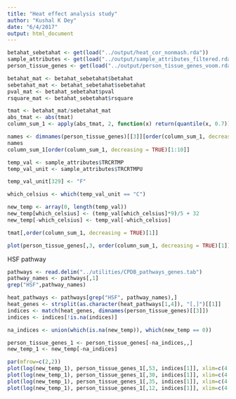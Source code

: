 ```yaml
---
title: "Heat effect analysis study"
author: "Kushal K Dey"
date: "6/4/2017"
output: html_document
---
```


```r
betahat_sebetahat <- get(load("../output/heat_cor_nonmash.rda"))
sample_attributes <- get(load("../output/sample_attributes_filtered.rda"))
person_tissue_genes <- get(load("../output/person_tissue_genes_voom.rda"))
```

```r
betahat_mat <- betahat_sebetahat$betahat
sebetahat_mat <- betahat_sebetahat$sebetahat
pval_mat <- betahat_sebetahat$pval
rsquare_mat <- betahat_sebetahat$rsquare
```

```r
tmat <- betahat_mat/sebetahat_mat
abs_tmat <- abs(tmat)
column_sum_1 <- apply(abs_tmat, 2, function(x) return(quantile(x, 0.7)))
```

```r
names <- dimnames(person_tissue_genes)[[3]][order(column_sum_1, decreasing = TRUE)[1:10]]
names
column_sum_1[order(column_sum_1, decreasing = TRUE)[1:10]]
```

```r
temp_val <- sample_attributes$TRCRTMP
temp_val_unit <- sample_attributes$TRCRTMPU

temp_val_unit[329] <- "F"

which_celsius <- which(temp_val_unit == "C")

new_temp <- array(0, length(temp_val))
new_temp[which_celsius] <- (temp_val[which_celsius]*9)/5 + 32
new_temp[-which_celsius] <- temp_val[-which_celsius]

```

```r
tmat[,order(column_sum_1, decreasing = TRUE)[1]]
```

```r
plot(person_tissue_genes[,3, order(column_sum_1, decreasing = TRUE)[1]], new_temp)
```

HSF pathway 

```r
pathways <- read.delim("../utilities/CPDB_pathways_genes.tab")
pathway_names <- pathways[,1]
grep("HSF",pathway_names)
```

```r
heat_pathways <- pathways[grep("HSF", pathway_names),]
heat_genes <- strsplit(as.character(heat_pathways[1,4]), "[,]")[[1]]
indices <- match(heat_genes, dimnames(person_tissue_genes)[[3]])
indices <- indices[!is.na(indices)]
```

```r
na_indices <- union(which(is.na(new_temp)), which(new_temp == 0))

person_tissue_genes_1 <- person_tissue_genes[-na_indices,,]
new_temp_1 <- new_temp[-na_indices]
```

```r
par(mfrow=c(2,2))
plot(log(new_temp_1), person_tissue_genes_1[,53, indices[1]], xlim=c(4.5, 4.7))
plot(log(new_temp_1), person_tissue_genes_1[,30, indices[1]], xlim=c(4.5, 4.7))
plot(log(new_temp_1), person_tissue_genes_1[,35, indices[1]], xlim=c(4.5, 4.7))
plot(log(new_temp_1), person_tissue_genes_1[,12, indices[1]], xlim=c(4.5, 4.7))

```
